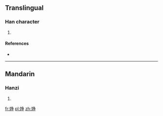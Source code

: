 ==Translingual==

===Han character===
{{Han char|rn=38|rad=女|as=08|sn=11|four=|canj=女月尸木 (VBSD), 女弓尸木 (VNSD)}}

# {{defn|Han|sort=女08}}

====References====
* {{Han ref|kx=0264.330|dkj=06417|dj=0531.250|hdz=21060.020|uh=5A59|ud=23129}}

----

==Mandarin==

===Hanzi===
{{cmn-hanzi|pin=[[jìng]] ([[jing4]]), [[wān]] ([[wan1]])|wg=ching<sup>4</sup>, wan<sup>1</sup>}}

# {{defn|Mandarin|sort=女08}}

[[fr:婙]]
[[pl:婙]]
[[zh:婙]]
